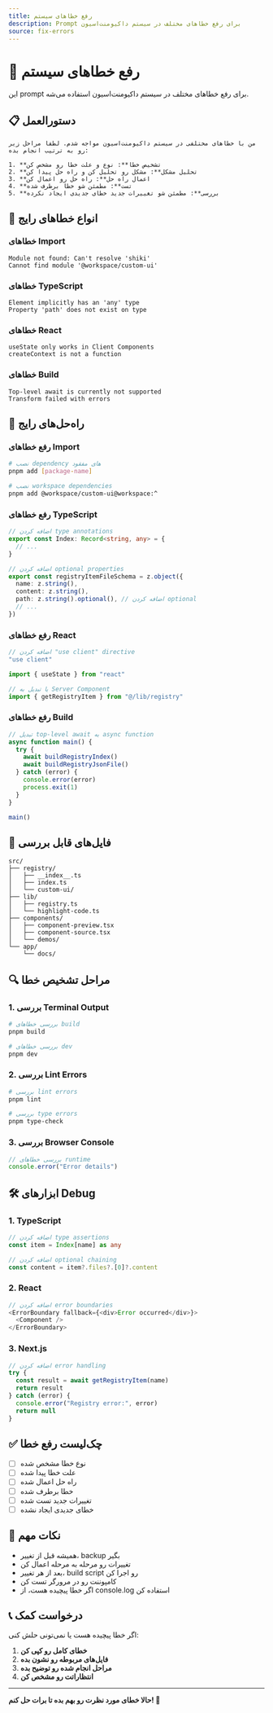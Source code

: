 ```yaml
---
title: رفع خطاهای سیستم
description: Prompt برای رفع خطاهای مختلف در سیستم داکیومنت‌اسیون
source: fix-errors
---
```


# 🔧 رفع خطاهای سیستم

این prompt برای رفع خطاهای مختلف در سیستم داکیومنت‌اسیون استفاده می‌شه.

## 📋 دستورالعمل

```
من با خطاهای مختلفی در سیستم داکیومنت‌اسیون مواجه شدم. لطفا مراحل زیر رو به ترتیب انجام بده:

1. **تشخیص خطا**: نوع و علت خطا رو مشخص کن
2. **تحلیل مشکل**: مشکل رو تحلیل کن و راه حل پیدا کن
3. **اعمال راه حل**: راه حل رو اعمال کن
4. **تست**: مطمئن شو خطا برطرف شده
5. **بررسی**: مطمئن شو تغییرات جدید خطای جدیدی ایجاد نکرده
```

## 🚨 انواع خطاهای رایج

### خطاهای Import
```
Module not found: Can't resolve 'shiki'
Cannot find module '@workspace/custom-ui'
```

### خطاهای TypeScript
```
Element implicitly has an 'any' type
Property 'path' does not exist on type
```

### خطاهای React
```
useState only works in Client Components
createContext is not a function
```

### خطاهای Build
```
Top-level await is currently not supported
Transform failed with errors
```

## 🔧 راه‌حل‌های رایج

### رفع خطاهای Import

```bash
# نصب dependency های مفقود
pnpm add [package-name]

# نصب workspace dependencies
pnpm add @workspace/custom-ui@workspace:^
```

### رفع خطاهای TypeScript

```typescript
// اضافه کردن type annotations
export const Index: Record<string, any> = {
  // ...
}

// اضافه کردن optional properties
export const registryItemFileSchema = z.object({
  name: z.string(),
  content: z.string(),
  path: z.string().optional(), // اضافه کردن optional
  // ...
})
```

### رفع خطاهای React

```typescript
// اضافه کردن "use client" directive
"use client"

import { useState } from "react"

// یا تبدیل به Server Component
import { getRegistryItem } from "@/lib/registry"
```

### رفع خطاهای Build

```typescript
// تبدیل top-level await به async function
async function main() {
  try {
    await buildRegistryIndex()
    await buildRegistryJsonFile()
  } catch (error) {
    console.error(error)
    process.exit(1)
  }
}

main()
```

## 📁 فایل‌های قابل بررسی

```
src/
├── registry/
│   ├── __index__.ts
│   ├── index.ts
│   └── custom-ui/
├── lib/
│   ├── registry.ts
│   └── highlight-code.ts
├── components/
│   ├── component-preview.tsx
│   ├── component-source.tsx
│   └── demos/
└── app/
    └── docs/
```

## 🔍 مراحل تشخیص خطا

### 1. بررسی Terminal Output
```bash
# بررسی خطاهای build
pnpm build

# بررسی خطاهای dev
pnpm dev
```

### 2. بررسی Lint Errors
```bash
# بررسی lint errors
pnpm lint

# بررسی type errors
pnpm type-check
```

### 3. بررسی Browser Console
```javascript
// بررسی خطاهای runtime
console.error("Error details")
```

## 🛠️ ابزارهای Debug

### 1. TypeScript
```typescript
// اضافه کردن type assertions
const item = Index[name] as any

// اضافه کردن optional chaining
const content = item?.files?.[0]?.content
```

### 2. React
```typescript
// اضافه کردن error boundaries
<ErrorBoundary fallback={<div>Error occurred</div>}>
  <Component />
</ErrorBoundary>
```

### 3. Next.js
```typescript
// اضافه کردن error handling
try {
  const result = await getRegistryItem(name)
  return result
} catch (error) {
  console.error("Registry error:", error)
  return null
}
```

## ✅ چک‌لیست رفع خطا

- [ ] نوع خطا مشخص شده
- [ ] علت خطا پیدا شده
- [ ] راه حل اعمال شده
- [ ] خطا برطرف شده
- [ ] تغییرات جدید تست شده
- [ ] خطای جدیدی ایجاد نشده

## 🚨 نکات مهم

- همیشه قبل از تغییر، backup بگیر
- تغییرات رو مرحله به مرحله اعمال کن
- بعد از هر تغییر، build script رو اجرا کن
- کامپوننت رو در مرورگر تست کن
- اگر خطا پیچیده هست، از console.log استفاده کن

## 📞 درخواست کمک

اگر خطا پیچیده هست یا نمی‌تونی حلش کنی:

1. **خطای کامل رو کپی کن**
2. **فایل‌های مربوطه رو نشون بده**
3. **مراحل انجام شده رو توضیح بده**
4. **انتظاراتت رو مشخص کن**

---

**حالا خطای مورد نظرت رو بهم بده تا برات حل کنم! 🔧**
